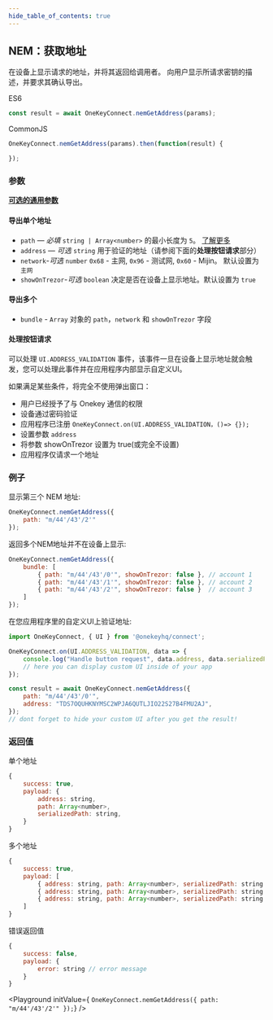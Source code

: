 ```yaml
---
hide_table_of_contents: true
---
```


## NEM：获取地址
在设备上显示请求的地址，并将其返回给调用者。
向用户显示所请求密钥的描述，并要求其确认导出。

ES6
```javascript
const result = await OneKeyConnect.nemGetAddress(params);
```

CommonJS
```javascript
OneKeyConnect.nemGetAddress(params).then(function(result) {

});
```

### 参数
[**可选的通用参数**](./commonParams)

#### 导出单个地址

- `path` — *必填* `string | Array<number>` 的最小长度为 `5`。 [了解更多](./path)
- `address` — *可选* `string` 用于验证的地址（请参阅下面的**处理按钮请求**部分）
- `network`-*可选* `number` `0x68` - 主网, `0x96` - 测试网, `0x60` - Mijin。 默认设置为 `主网`
- `showOnTrezor`-*可选* `boolean` 决定是否在设备上显示地址。默认设置为 `true`

#### 导出多个

- `bundle` - `Array` 对象的 `path`，`network` 和 `showOnTrezor` 字段

#### 处理按钮请求

可以处理 `UI.ADDRESS_VALIDATION` 事件，该事件一旦在设备上显示地址就会触发，您可以处理此事件并在应用程序内部显示自定义UI。

如果满足某些条件，将完全不使用弹出窗口：
- 用户已经授予了与 Onekey 通信的权限
- 设备通过密码验证
- 应用程序已注册 `OneKeyConnect.on(UI.ADDRESS_VALIDATION，()=> {});`
- 设置参数 `address`
- 将参数 showOnTrezor 设置为 true(或完全不设置)
- 应用程序仅请求一个地址


### 例子

显示第三个 NEM 地址:

```javascript
OneKeyConnect.nemGetAddress({
    path: "m/44'/43'/2'"
});
```

返回多个NEM地址并不在设备上显示:

```javascript
OneKeyConnect.nemGetAddress({
    bundle: [
        { path: "m/44'/43'/0'", showOnTrezor: false }, // account 1
        { path: "m/44'/43'/1'", showOnTrezor: false }, // account 2
        { path: "m/44'/43'/2'", showOnTrezor: false }  // account 3
    ]
});
```

在您应用程序里的自定义UI上验证地址:

```javascript
import OneKeyConnect, { UI } from '@onekeyhq/connect';

OneKeyConnect.on(UI.ADDRESS_VALIDATION, data => {
    console.log("Handle button request", data.address, data.serializedPath);
    // here you can display custom UI inside of your app
});

const result = await OneKeyConnect.nemGetAddress({
    path: "m/44'/43'/0'",
    address: "TDS7OQUHKNYMSC2WPJA6QUTLJIO22S27B4FMU2AJ",
});
// dont forget to hide your custom UI after you get the result!
```

### 返回值

单个地址

```javascript
{
    success: true,
    payload: {
        address: string,
        path: Array<number>,
        serializedPath: string,
    }
}
```

多个地址

```javascript
{
    success: true,
    payload: [
        { address: string, path: Array<number>, serializedPath: string }, // account 1
        { address: string, path: Array<number>, serializedPath: string }, // account 2
        { address: string, path: Array<number>, serializedPath: string }, // account 3
    ]
}
```

错误返回值

```javascript
{
    success: false,
    payload: {
        error: string // error message
    }
}
```

<Playground
    initValue={
`OneKeyConnect.nemGetAddress({
    path: "m/44'/43'/2'"
});`}
/>
